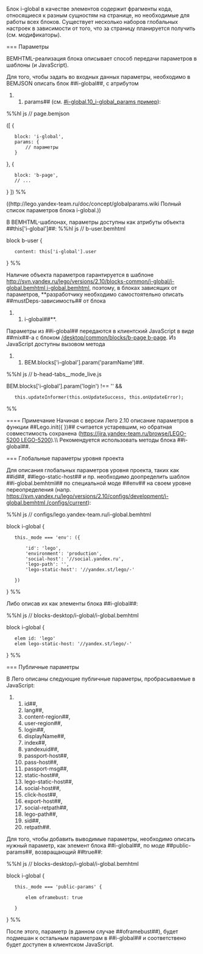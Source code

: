 Блок i-global в качестве элементов содержит фрагменты кода, относящиеся к разным сущностям на странице, но необходимые
для работы всех блоков. Существует несколько наборов глобальных настроек в зависимости от того, что за страницу
планируется получить (см. модификаторы).

=== Параметры

BEMHTML-реализация блока описывает способ передачи параметров в шаблоны (и JavaScript).

Для того, чтобы задать во входных данных параметры, необходимо в BEMJSON описать блок ##i-global##, с атрибутом
##params## (см. [[#i-global.10_i-global_params пример]]):

%%hl js
// page.bemjson

([
{
    block: 'i-global',
    params: {
        // параметры
    }
},
{
    block: 'b-page',
    // ...
}
])
%%

((http://lego.yandex-team.ru/doc/concept/globalparams.wiki Полный список параметров блока i-global.))

В BEMHTML-шаблонах, параметры доступны как атрибуты объекта ##this['i-global']##:
%%hl js
// b-user.bemhtml

block b-user {
    content: this['i-global'].user
}
%%

Наличие объекта параметров гарантируется в шаблоне
[[http://svn.yandex.ru/lego/versions/2.10/blocks-common/i-global/i-global.bemhtml i-global.bemhtml]], поэтому, в блоках
зависящих от параметров, **разработчику необходимо самостоятельно описать ##mustDeps-зависимость## от блока
##i-global##**.

Параметры из ##i-global## передаются в клиентский JavaScript в виде ##mix##-а с блоком
[[/desktop/common/blocks/b-page b-page]]. Из JavaScript доступны вызовом метода
##BEM.blocks['i-global'].param('paramName')##.

%%hl js
// b-head-tabs__mode_live.js

BEM.blocks['i-global'].param('login') !== '' &&
    this.updateInformer(this.onUpdateSuccess, this.onUpdateError);
%%

==== Примечание
Начиная с версии Лего 2.10 описание параметров в функции ##Lego.init({ })## считается устаревшим, но обратная
совместимость сохранена ([[https://jira.yandex-team.ru/browse/LEGO-5200 LEGO-5200]]).\\
Рекомендуется использовать методы блока ##i-global##.

=== Глобальные параметры уровня проекта

Для описания глобальных параметров уровня проекта, таких как ##id##, ##lego-static-host## и пр. необходимо доопределить
шаблон ##i-global.bemhtml## по специальной моде ##env## на своем уровне переопределения (напр.
[[https://svn.yandex.ru/lego/versions/2.10/configs/development/i-global.bemhtml /configs/current]]):

%%hl js
// configs/lego.yandex-team.ru/i-global.bemhtml

block i-global {

    this._mode === 'env': ({

        'id': 'lego',
        'environment': 'production',
        'social-host': '//social.yandex.ru',
        'lego-path': '',
        'lego-static-host': '//yandex.st/lego/{{LEGO_VERSION}}-{{DEB_BUILD_VERSION}}'

    })

}
%%

Либо описав их как элементы блока ##i-global##:

%%hl js
// blocks-desktop/i-global/i-global.bemhtml

block i-global {

    elem id: 'lego'
    elem lego-static-host: '//yandex.st/lego/{{LEGO_VERSION}}-{{DEB_BUILD_VERSION}}'

}
%%

=== Публичные параметры

В Лего описаны следующие публичные параметры, пробрасываемые в JavaScript:
##id##,
##lang##,
##content-region##,
##user-region##,
##login##,
##displayName##,
##index##,
##yandexuid##,
##passport-host##,
##pass-host##,
##passport-msg##,
##static-host##,
##lego-static-host##,
##social-host##,
##click-host##,
##export-host##,
##social-retpath##,
##lego-path##,
##sid##,
##retpath##.

Для того, чтобы добавить выводимые параметры, необходимо описать нужный параметр, как элемент блока ##i-global##,
по моде ##public-params##, возвращающий ##true##:

%%hl js
// blocks-desktop/i-global/i-global.bemhtml

block i-global {

    this._mode === 'public-params' {

        elem oframebust: true

    }

}
%%

После этого, параметр (в данном случае ##oframebust##), будет подмешан к остальным параметрам в ##i-global##
и соответствено будет доступен в клиентском JavaScript.

